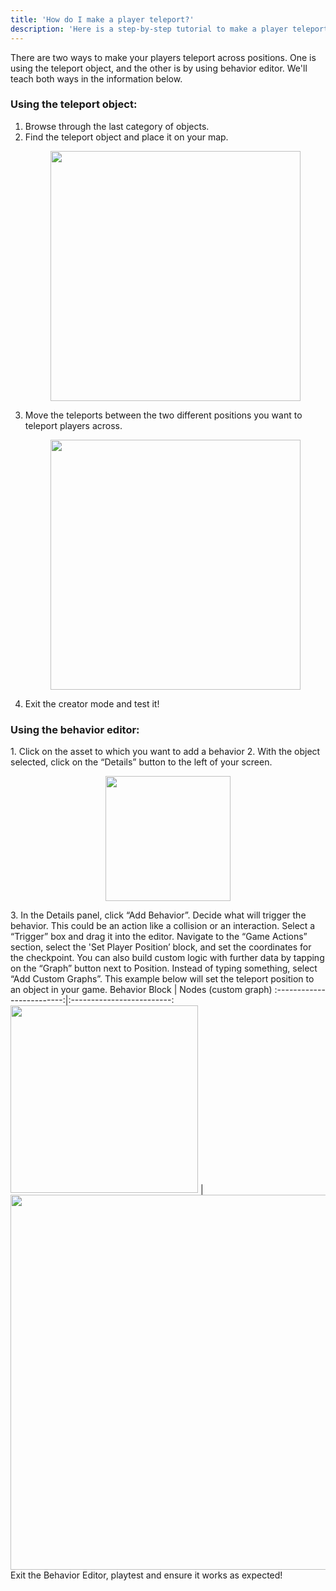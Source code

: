 ```yaml
---
title: 'How do I make a player teleport?'
description: 'Here is a step-by-step tutorial to make a player teleport in your game'
---
```


There are two ways to make your players teleport across positions. One is using the teleport object, and the other is by using behavior editor. We'll teach both ways in the information below.

### Using the teleport object:
1. Browse through the last category of objects.
2. Find the teleport object and place it on your map.
    <p align="center">
      <img width="400" noZoom src="https://i.imgur.com/LFlEkAM.png" /> </p>
3. Move the teleports between the two different positions you want to teleport players across.
    <p align="center">
      <img width="400" noZoom src="https://i.imgur.com/7GScnJN.png" /> </p>
4. Exit the creator mode and test it!

### Using the behavior editor:
<Steps>
  <Step title="First Step">
<Accordion title="The basics for all behaviors">
    1. Click on the asset to which you want to add a behavior
    2. With the object selected, click on the “Details” button to the left of your screen.
    <p align="center">
      <img width="200" noZoom src="https://i.imgur.com/jMSZzP8.png" /> </p>
    3. In the Details panel, click “Add Behavior”.
</Accordion>
  </Step>
  <Step title="Second Step">
Decide what will trigger the behavior. This could be an action like a collision or an interaction. Select a “Trigger” box and drag it into the editor.  
 </Step>
<Step title="Third Step">
Navigate to the “Game Actions” section, select the 'Set Player Position’ block, and set the coordinates for the checkpoint. You can also build custom logic with further data by tapping on the “Graph” button next to Position. Instead of typing something, select “Add Custom Graphs”. This example below will set the teleport position to an object in your game.
  <Accordion title="Behavior Image">
  Behavior Block             |  Nodes (custom graph)
:-------------------------:|:-------------------------:
<img width="300" noZoom src="https://i.imgur.com/dz1Afcq.png" />  |  <img width="600" noZoom src="https://i.imgur.com/rmn6ip6.png" />
  </Accordion>
  </Step>
<Step title="Fourth Step">
Exit the Behavior Editor, playtest and ensure it works as expected!
</Step>
</Steps>
